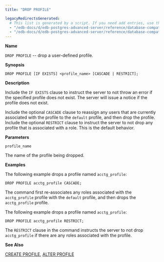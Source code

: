 ```yaml
---
title: "DROP PROFILE"

legacyRedirectsGenerated:
  # This list is generated by a script. If you need add entries, use the `legacyRedirects` key.
  - "/edb-docs/d/edb-postgres-advanced-server/reference/database-compatibility-for-oracle-developers-sql-guide/13/drop_profile.html"
  - "/edb-docs/d/edb-postgres-advanced-server/reference/database-compatibility-for-oracle-developers-sql-guide/latest/drop_profile.html"
---
```


<div id="drop_profile" class="registered_link"></div>

**Name**

`DROP PROFILE` -- drop a user-defined profile.

**Synopsis**

```text
DROP PROFILE [IF EXISTS] <profile_name> [CASCADE | RESTRICT];
```

**Description**

Include the `IF EXISTS` clause to instruct the server to not throw an error if the specified profile does not exist. The server will issue a notice if the profile does not exist.

Include the optional `CASCADE` clause to reassign any users that are currently associated with the profile to the `default` profile, and then drop the profile. Include the optional `RESTRICT` clause to instruct the server to not drop any profile that is associated with a role. This is the default behavior.

**Parameters**

`profile_name`

 The name of the profile being dropped.

**Examples**

The following example drops a profile named `acctg_profile`:

```text
DROP PROFILE acctg_profile CASCADE;
```

The command first re-associates any roles associated with the `acctg_profile` profile with the `default` profile, and then drops the `acctg_profile` profile.

The following example drops a profile named `acctg_profile`:

```text
DROP PROFILE acctg_profile RESTRICT;
```

The `RESTRICT` clause in the command instructs the server to not drop `acctg_profile` if there are any roles associated with the profile.

**See Also**

[CREATE PROFILE](29_create_profile/#create_profile), [ALTER PROFILE](05_alter_profile/#alter_profile)
